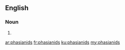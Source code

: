 ==English==

===Noun===
{{head|en|plural}}

# {{plural of|phasianid|lang=en|nocat=1}}

[[ar:phasianids]]
[[fr:phasianids]]
[[ku:phasianids]]
[[my:phasianids]]